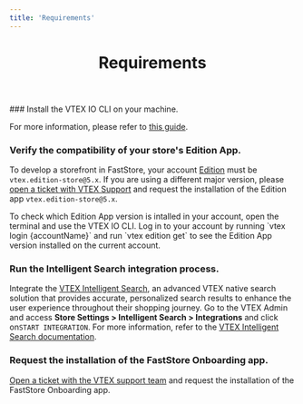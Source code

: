 ```yaml
---
title: 'Requirements'
---
```



<header>

# Requirements

</header>

<Steps>
### Install the VTEX IO CLI on your machine.

For more information, please refer to [this guide](https://developers.vtex.com/vtex-developer-docs/docs/vtex-io-documentation-vtex-io-cli-installation-and-command-reference).

### Verify the compatibility of your store's Edition App.

To develop a storefront in FastStore, your account [Edition](https://developers.vtex.com/docs/guides/vtex-io-documentation-edition-app) must be `vtex.edition-store@5.x`. If you are using a different major version, please [open a ticket with VTEX Support](https://help.vtex.com/en/support) and request the installation of the Edition app `vtex.edition-store@5.x`.

<Callout type="info" emoji="ℹ️">
  To check which Edition App version is intalled in your account, open the
  terminal and use the VTEX IO CLI. Log in to your account by running `vtex
  login {accountName}` and run `vtex edition get` to see the Edition App version
  installed on the current account.
</Callout>

### Run the Intelligent Search integration process.

Integrate the [VTEX Intelligent Search](https://help.vtex.com/tracks/vtex-intelligent-search), an advanced VTEX native search solution that provides accurate, personalized search results to enhance the user experience throughout their shopping journey.
Go to the VTEX Admin and access **Store Settings > Intelligent Search > Integrations** and click on`START INTEGRATION`. For more information, refer to the [VTEX Intelligent Search documentation](https://help.vtex.com/tracks/vtex-intelligent-search).

### Request the installation of the FastStore Onboarding app.

[Open a ticket with the VTEX support team](https://help.vtex.com/support) and request the installation of the FastStore Onboarding app.
</Steps>
